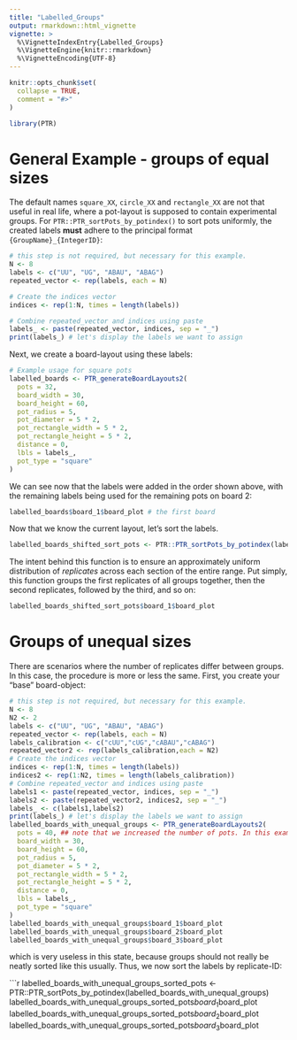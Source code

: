 ---
title: "Labelled_Groups"
output: rmarkdown::html_vignette
vignette: >
  %\VignetteIndexEntry{Labelled_Groups}
  %\VignetteEngine{knitr::rmarkdown}
  %\VignetteEncoding{UTF-8}
---

```{r, include = FALSE}
knitr::opts_chunk$set(
  collapse = TRUE,
  comment = "#>"
)
```

```{r setup}
library(PTR)
```

# General Example - groups of equal sizes

The default names `square_XX`, `circle_XX` and `rectangle_XX` are not that useful in real life, where a pot-layout is supposed to contain experimental groups. 
For `PTR::PTR_sortPots_by_potindex()` to sort pots uniformly, the created labels **must** adhere to the principal format `{GroupName}_{IntegerID}`:

```{r LG_create_labels, echo = TRUE, message = FALSE}
# this step is not required, but necessary for this example. 
N <- 8
labels <- c("UU", "UG", "ABAU", "ABAG")
repeated_vector <- rep(labels, each = N)

# Create the indices vector
indices <- rep(1:N, times = length(labels))

# Combine repeated_vector and indices using paste
labels_ <- paste(repeated_vector, indices, sep = "_")
print(labels_) # let's display the labels we want to assign
```

Next, we create a board-layout using these labels:

```{r LG_create_labelled_boards, echo = TRUE, message = FALSE}
# Example usage for square pots
labelled_boards <- PTR_generateBoardLayouts2(
  pots = 32,
  board_width = 30,
  board_height = 60,
  pot_radius = 5,
  pot_diameter = 5 * 2,
  pot_rectangle_width = 5 * 2,
  pot_rectangle_height = 5 * 2,
  distance = 0,
  lbls = labels_,
  pot_type = "square"
)
```

We can see now that the labels were added in the order shown above, with the remaining labels being used for the remaining pots on board 2:

```{r LG_compare_created_boards_to_labels, echo = TRUE, message = FALSE}
labelled_boards$board_1$board_plot # the first board
```

Now that we know the current layout, let's sort the labels. 

```{r LG_sort_pots, echo = TRUE, message = FALSE}
labelled_boards_shifted_sort_pots <- PTR::PTR_sortPots_by_potindex(labelled_boards)
```

The intent behind this function is to ensure an approximately uniform distribution of _replicates_ across each section of the entire range. Put simply, this function groups the first replicates of all groups together, then the second replicates, followed by the third, and so on:

```{r LG_show_sorted_pots_boards, echo = TRUE, mssage = FALSE}
labelled_boards_shifted_sort_pots$board_1$board_plot
```


# Groups of unequal sizes

There are scenarios where the number of replicates differ between groups. In this case, the procedure is more or less the same. First, you create your "base" board-object:

```{r LG_create_unequal_labels, echo = TRUE, message = FALSE}
# this step is not required, but necessary for this example. 
N <- 8
N2 <- 2
labels <- c("UU", "UG", "ABAU", "ABAG")
repeated_vector <- rep(labels, each = N)
labels_calibration <- c("cUU","cUG","cABAU","cABAG")
repeated_vector2 <- rep(labels_calibration,each = N2)
# Create the indices vector
indices <- rep(1:N, times = length(labels))
indices2 <- rep(1:N2, times = length(labels_calibration))
# Combine repeated_vector and indices using paste
labels1 <- paste(repeated_vector, indices, sep = "_")
labels2 <- paste(repeated_vector2, indices2, sep = "_")
labels_ <- c(labels1,labels2)
print(labels_) # let's display the labels we want to assign
labelled_boards_with_unequal_groups <- PTR_generateBoardLayouts2(
  pots = 40, ## note that we increased the number of pots. In this example, 
  board_width = 30,
  board_height = 60,
  pot_radius = 5,
  pot_diameter = 5 * 2,
  pot_rectangle_width = 5 * 2,
  pot_rectangle_height = 5 * 2,
  distance = 0,
  lbls = labels_,
  pot_type = "square"
)
labelled_boards_with_unequal_groups$board_1$board_plot
labelled_boards_with_unequal_groups$board_2$board_plot
labelled_boards_with_unequal_groups$board_3$board_plot
```

which is very useless in this state, because groups should not really be neatly sorted like this usually. Thus, we now sort the labels by replicate-ID:

```{r LG_sort_by_ID, echo = TRUE, message = FALSE}
labelled_boards_with_unequal_groups_sorted_pots <- PTR::PTR_sortPots_by_potindex(labelled_boards_with_unequal_groups)
labelled_boards_with_unequal_groups_sorted_pots$board_1$board_plot
labelled_boards_with_unequal_groups_sorted_pots$board_2$board_plot
labelled_boards_with_unequal_groups_sorted_pots$board_3$board_plot
